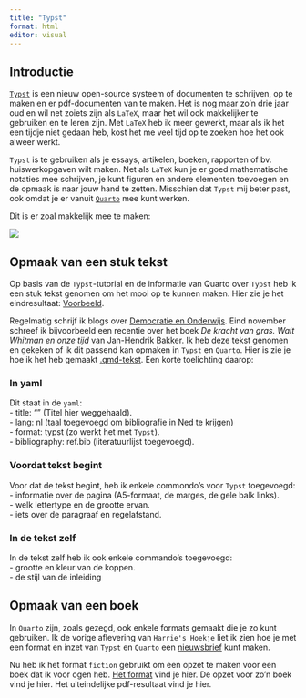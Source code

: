 ```yaml
---
title: "Typst"
format: html
editor: visual
---
```


## Introductie

[`Typst`](https://typst.app/docs/tutorial/) is een nieuw open-source systeem of documenten te schrijven, op te maken en er pdf-documenten van te maken. Het is nog maar zo'n drie jaar oud en wil net zoiets zijn als `LaTeX`, maar het wil ook makkelijker te gebruiken en te leren zijn. Met `LaTeX` heb ik meer gewerkt, maar als ik het een tijdje niet gedaan heb, kost het me veel tijd op te zoeken hoe het ook alweer werkt.

`Typst` is te gebruiken als je essays, artikelen, boeken, rapporten of bv. huiswerkopgaven wilt maken. Net als `LaTeX` kun je er goed mathematische notaties mee schrijven, je kunt figuren en andere elementen toevoegen en de opmaak is naar jouw hand te zetten. Misschien dat `Typst` mij beter past, ook omdat je er vanuit [`Quarto`](https://quarto.org/docs/output-formats/typst.html) mee kunt werken.

Dit is er zoal makkelijk mee te maken:

![](Screenshot6.png)

## Opmaak van een stuk tekst

Op basis van de `Typst`-tutorial en de informatie van Quarto over `Typst` heb ik een stuk tekst genomen om het mooi op te kunnen maken. Hier zie je het eindresultaat: [Voorbeeld](Richtlijnenvoordetoekomst.pdf).

Regelmatig schrijf ik blogs over [Democratie en Onderwijs](https://democratieenonderwijs.netlify.app). Eind november schreef ik bijvoorbeeld een recentie over het boek *De kracht van gras. Walt Whitman en onze tijd* van Jan-Hendrik Bakker. Ik heb deze tekst genomen en gekeken of ik dit passend kan opmaken in `Typst` en `Quarto`. Hier is zie je hoe ik het heb gemaakt [.qmd-tekst](Richtlijnenvoordetoekomst.qmd). Een korte toelichting daarop:

### In yaml

Dit staat in de `yaml`:\
- title: "" (Titel hier weggehaald).\
- lang: nl (taal toegevoegd om bibliografie in Ned te krijgen)\
- format: typst (zo werkt het met `Typst`).\
- bibliography: ref.bib (literatuurlijst toegevoegd).

### Voordat tekst begint

Voor dat de tekst begint, heb ik enkele commondo's voor `Typst` toegevoegd:\
- informatie over de pagina (A5-formaat, de marges, de gele balk links).\
- welk lettertype en de grootte ervan.\
- iets over de paragraaf en regelafstand.

### In de tekst zelf

In de tekst zelf heb ik ook enkele commando's toegevoegd:\
- grootte en kleur van de koppen.\
- de stijl van de inleiding

## Opmaak van een boek

In `Quarto` zijn, zoals gezegd, ook enkele formats gemaakt die je zo kunt gebruiken. Ik de vorige aflevering van `Harrie's Hoekje` liet ik zien hoe je met een format en inzet van `Typst` en `Quarto` een [nieuwsbrief](https://harrieshoekjequarto.netlify.app/posts/2024-12-16-nieuwsbrief-met-typst/nieuwsbrief) kunt maken.

Nu heb ik het format `fiction` gebruikt om een opzet te maken voor een boek dat ik voor ogen heb. [Het format](https://github.com/quarto-ext/typst-templates/tree/main/fiction) vind je hier. De opzet voor zo'n boek vind je hier. Het uiteindelijke pdf-resultaat vind je hier.
